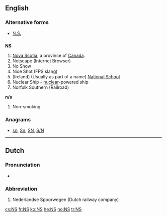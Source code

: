 {{also|Appendix:Variations of "ns"}}
==English==

===Alternative forms===
* [[N.S.]] {{qualifier|Nova Scotia}}

==={{abbreviation-old|en}}===
'''NS'''

# [[Nova Scotia]], a province of [[Canada]].
# Netscape (Internet Browser)
# No Show
# Nice Shot (FPS slang)
# (Ireland) (Usually as part of a name) [[w:National school|National School]]
# Nuclear Ship - [[nuclear]]-powered ship
# Norfolk Southern (Railroad)
'''n/s'''
# Non-smoking

===Anagrams===
* [[sn#English|sn]], [[Sn#English|Sn]], [[SN#English|SN]], [[S/N#English|S/N]]

----

==Dutch==

===Pronunciation===
* {{audio|Nl-NS.ogg|audio|lang=nl}}

===Abbreviation===
{{head|nl|abbreviation}}

# {{context|rail transport|lang=en}} Nederlandse Spoorwegen (Dutch railway company)

[[cs:NS]]
[[fr:NS]]
[[ko:NS]]
[[he:NS]]
[[no:NS]]
[[tr:NS]]